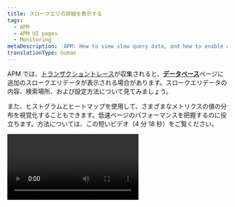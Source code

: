 ```yaml
---
title: スロークエリの詳細を表示する
tags:
  - APM
  - APM UI pages
  - Monitoring
metaDescription: 'APM: How to view slow query data, and how to enable and configure slow query data collection.'
translationType: human
---
```


APM では、[トランザクショントレース](/docs/apm/transactions/transaction-traces/introduction-transaction-traces)が収集されると、[**データベース**](/docs/apm/applications-menu/monitoring/databases-slow-queries-page)ページに追加のスロークエリデータが表示される場合があります。スロークエリデータの内容、検索場所、および設定方法について見てみましょう。

また、ヒストグラムとヒートマップを使用して、さまざまなメトリクスの値の分布を視覚化することもできます。低速ページのパフォーマンスを把握するのに役立ちます。方法については、この短いビデオ（4 分 18 秒）をご覧ください。

<Video id="Gh4Km9aJoBE" type="youtube" />

## スロークエリのデータサンプル [#about][トランザクショントレース](/docs/apm/transactions/transaction-traces/introduction-transaction-traces)が報告されると、スロークエリ機能によってトレース内で最も遅いデータベースクエリがサンプリングされ、それらに関するデータが[**データベース**](/docs/apm/applications-menu/monitoring/databases-slow-queries-page)ページに報告されます。スロークエリデータの内容： クエリセグメントの期間

- クエリ/説明プラン（認識される場合）
- [ホストおよびインスタンスレベルの詳細](/docs/apm/applications-menu/features/analyze-database-instance-level-performance-issues)（エージェントでサポートされる場合）## スロークエリデータを表示する [#db_slowsql]<Callout variant="tip">
  ご利用の全てのアプリケーションおよびサービスに関する大まかな概要を得るには、[New Relic エクスプローラー](/docs/new-relic-one/use-new-relic-one/ui-data/new-relic-one-entity-explorer)を利用してください。

  </Callout>スロークエリデータを表示するには：1. 次のうち1つを行います。

  - New Relic Explorer：**[one.newrelic.com](https://one.newrelic.com) > Explorer >（アプリケーションを選択）> Monitor > Databases**の順に進みます。
  - APM：**[one.newrelic.com](https://one.newrelic.com) > APM >（アプリケーションを選択）> Monitor > Databases**の順に進みます。

2. データベースのトランザクションを選択します。

3. 可能な場合は、ページに記載された利用可能な任意の[スロークエリ](#slowsql_details)を選択します。想定していたスロークエリのデータが表示されない場合は、[トラブルシューティングのヒント](#troubleshooting)を参照してください。## 設定 [#settings]通常、スロークエリの設定は以下の方法で指定できます。\* エージェントの設定

- [サーバーサイドコンフィグレーション](/docs/agents/manage-apm-agents/configuration/server-side-agent-configuration) (エージェントで利用可能な場合)エージェント設定には、サーバーサイドコンフィグレーションよりも多くのオプションが提供されています。スロークエリを構成する方法は、独自のセットアップと環境設定によって異なります。詳細については、エージェント固有のドキュメントを参照してください：<CollapserGroup>

{' '}

<Collapser id="c-sdk" title="C SDK">
  低速クエリトレースを報告できるのは、SQLデータベースのみです。詳細については、[C
  SDKでアプリケーションをインストゥルメントする](/docs/agents/c-sdk/instrumentation/instrument-your-app-c-sdk#slow-query-datastore)を参照してください。
</Collapser>

<Collapser
id="go"
title="Go"

>

エージェント設定オプション：

- 有効／無効：[`SlowQuery.Enabled`](/docs/agents/go-agent/configuration/go-agent-configuration#slow-query)
- スロークエリ閾値：[`SlowQuery.Threshold`](/docs/agents/go-agent/configuration/go-agent-configuration#slow-query-threshold)
- その他のデータベース設定オプションについては、[データストアトレーサー設定](/docs/agents/go-agent/configuration/go-agent-configuration#datastore-tracer)を参照してください。

</Collapser>

<Collapser
id="java"
title="Java"

>

エージェントの設定：

- スロークエリ閾値：[`explain_threshold`](/docs/agents/java-agent/configuration/java-agent-configuration-config-file#tt-explain_threshold)

- スロートランザクションとクエリに関連のあるその他の設定については、[トランザクショントレーサー設定オプション](/docs/agents/java-agent/configuration/java-agent-configuration-config-file#h2-Transaction-tracer)をご覧ください。

  [サーバーサイドコンフィグレーション](/docs/agents/manage-apm-agents/configuration/server-side-agent-configuration#customize-ssc)を使用して、基本的なスロークエリの設定を編集することもできます。

</Collapser>

<Collapser
id="net"
title=".NET"

>

エージェントの設定：

- 有効／無効：[`slowSql enabled`](/docs/agents/net-agent/configuration/net-agent-configuration#slow_sql)

- スロークエリ閾値：[explainThreshold](/docs/agents/net-agent/configuration/net-agent-configuration#tracer-explainThreshold)

- 低速なトランザクションとクエリに関連のあるその他の設定については、[トランザクショントレーサー設定オプション](/docs/agents/net-agent/configuration/net-agent-configuration#transaction_tracer)および[データストアトレーサーのオプション](/docs/agents/net-agent/configuration/net-agent-configuration#datastore_tracer)をご覧ください。

  [サーバーサイドコンフィグレーション](/docs/agents/manage-apm-agents/configuration/server-side-agent-configuration#customize-ssc)を使用して、基本的なスロークエリの設定を編集することもできます。

</Collapser>

<Collapser
id="node"
title="Node.js"

>

エージェントの設定：

- 有効／無効：[`enabled`](/docs/agents/nodejs-agent/installation-configuration/nodejs-agent-configuration#slow-sql-enabled)

- 閾値：[`explain_threshold`](/docs/agents/nodejs-agent/installation-configuration/nodejs-agent-configuration#explain_threshold)

- 最大スロークエリの例：[`max_samples`](/docs/agents/nodejs-agent/installation-configuration/nodejs-agent-configuration#slow-sql-max-samples)

- スロートランザクションとクエリに関連のあるその他の設定については、[トランザクショントレーサー設定オプション](/docs/agents/nodejs-agent/installation-configuration/nodejs-agent-configuration#tx_tracer_config)をご覧ください。

  Node.js エージェントでは、低速クエリデータの[サーバーサイドコンフィグレーション](/docs/agents/manage-apm-agents/configuration/server-side-agent-configuration)は不可能です。

</Collapser>

<Collapser
id="php"
title="PHP"

>

エージェントの設定：

- 有効／無効：[`slow_sql`](/docs/agents/php-agent/configuration/php-agent-configuration#inivar-tt-slowsql)

- 閾値：[`explain_threshold`](/docs/agents/php-agent/configuration/php-agent-configuration#inivar-tt-epthreshold)

- スロートランザクションとクエリに関連のあるその他の設定については、[トランザクショントレーサー設定オプション](/docs/agents/php-agent/configuration/php-agent-configuration#inivar-tt-settings)をご覧ください。

  PHP エージェントでは、[サーバーサイドコンフィグレーション](/docs/agents/manage-apm-agents/configuration/server-side-agent-configuration)は不可能です。

</Collapser>

<Collapser
id="python"
title="Python"

>

エージェントの設定：

- スロークエリ閾値：[`explain_threshold`](/docs/agents/python-agent/configuration/python-agent-configuration#txn-tracer-explain-threshold)

- 低速なトランザクションとクエリに関連のあるその他の設定については、[トランザクショントレーサー設定オプション](/docs/agents/python-agent/configuration/python-agent-configuration#txn-tracer-settings)および[データストアトレーサーのオプション](/docs/agents/python-agent/configuration/python-agent-configuration#datastore-tracer-settings)をご覧ください。

  [サーバーサイドコンフィグレーション](/docs/agents/manage-apm-agents/configuration/server-side-agent-configuration#customize-ssc)を使用して、基本的なスロークエリの設定を編集することもできます。

</Collapser>

<Collapser
id="ruby"
title="Ruby"

>

エージェントの設定：

- 有効／無効：[`slow_sql.enabled`](/docs/agents/ruby-agent/configuration/ruby-agent-configuration#slow_sql-enabled)

- スロークエリ閾値：[`slow_sql.explain_threshold`](/docs/agents/ruby-agent/configuration/ruby-agent-configuration#slow_sql-explain_threshold)

- 低速トランザクションとクエリに関連のあるその他の設定については、[トランザクショントレーサー設定オプション](/docs/agents/ruby-agent/configuration/ruby-agent-configuration#transaction_tracer)および[低速 SQL 設定オプション](/docs/agents/ruby-agent/configuration/ruby-agent-configuration#slow_sql)をご覧ください。

ご利用アプリケーションのエージェント言語に該当する場合は、[サーバーサイド構成](/docs/agents/manage-apm-agents/configuration/server-side-agent-configuration#customize-ssc)を利用して基本的なスロークエリ設定を編集できます。

</Collapser>

</CollapserGroup>

## 低速クエリのメトリックス [#slowsql_details]低速クエリのリストには、次のメトリックスが含まれています。

<table>

  <thead>
  <tr>
    <th width={150}>
      **メトリック**
    </th>

    <th>
      **説明**
    </th>

  </tr>

  </thead>

  <tbody>
  <tr>
    <td>
      `レスポンスタイム`
    </td>

      <td>
        サンプリングされたステートメントの平均応答時間です。
      </td>
    </tr>

    <tr>
      <td>
        `サンプルカウント`
      </td>

      <td>
        サンプル内で特定された低速クエリの件数です。
      </td>
    </tr>

  </tbody>

</table>

さらに詳細を表示するには、個別のスロークエリを選択します：

<table>
  <thead>
  <tr>
    <th width={150}>
      **メトリック**
    </th>

    <th>
      **説明**
    </th>

  </tr>

  </thead>

  <tbody>
  <tr>
    <td>
      `開始時刻`
    </td>

      <td>
        スタックトレースが、表示されたデータの収集を開始した時刻です。
      </td>
    </tr>

    <tr>
      <td>
        `最大時間`
      </td>

      <td>
        サンプル内のすべての類似クエリステートメントの実行に要する最大時間です。
      </td>
    </tr>

    <tr>
      <td>
        `アクション`
      </td>

      <td>
        クエリを呼び出すアクションまたはプロセスです。
      </td>
    </tr>

    <tr>
      <td>
        `クエリ`
      </td>

      <td>
        低速と報告されるクエリです。設定によっては、クエリの一部が難読化されることがあります。
      </td>
    </tr>

    <tr>
      <td>
        `スタックトレース`
      </td>

      <td>
        コード内でステートメントが呼び出される位置です。
      </td>
    </tr>

  </tbody>

</table>

MySQL の場合、当社はクエリ解析を提供します。これは、クエリで発生した内容を説明し、スピードアップするために必要なものが何か説明します。その他のデータベースでは、可能であれば説明プランを表示します。## トラブルシューティング：スロークエリデータなし [#troubleshooting]スロークエリデータが検出されない場合、次のいずれかの理由が考えられます：\* 低速クエリ機能が無効になっている。

- 期間の閾値が非常に高く設定されているため、低速クエリが報告されていない。
- クエリの難読化設定（通常`record_sql`またはそれに類似するもの）が`Off`に設定されている。問題を解決するには、[構成オプション](#settings)を調整してください。
